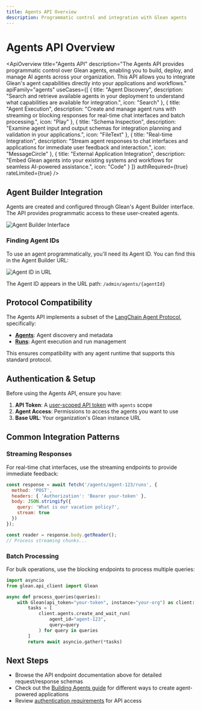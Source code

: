 ```yaml
---
title: Agents API Overview
description: Programmatic control and integration with Glean agents
---
```



# Agents API Overview

<ApiOverview
  title="Agents API"
  description="The Agents API provides programmatic control over Glean agents, enabling you to build, deploy, and manage AI agents across your organization. This API allows you to integrate Glean's agent capabilities directly into your applications and workflows."
  apiFamily="agents"
  useCases={[
    {
      title: "Agent Discovery",
      description: "Search and retrieve available agents in your deployment to understand what capabilities are available for integration.",
      icon: "Search"
    },
    {
      title: "Agent Execution",
      description: "Create and manage agent runs with streaming or blocking responses for real-time chat interfaces and batch processing.",
      icon: "Play"
    },
    {
      title: "Schema Inspection",
      description: "Examine agent input and output schemas for integration planning and validation in your applications.",
      icon: "FileText"
    },
    {
      title: "Real-time Integration",
      description: "Stream agent responses to chat interfaces and applications for immediate user feedback and interaction.",
      icon: "MessageCircle"
    },
    {
      title: "External Application Integration",
      description: "Embed Glean agents into your existing systems and workflows for seamless AI-powered assistance.",
      icon: "Code"
    }
  ]}
  authRequired={true}
  rateLimited={true}
/>

## Agent Builder Integration

Agents are created and configured through Glean's Agent Builder interface. The API provides programmatic access to these user-created agents.

![Agent Builder Interface](./images/agent-builder.png)

### Finding Agent IDs

To use an agent programmatically, you'll need its Agent ID. You can find this in the Agent Builder URL:

![Agent ID in URL](./images/agent-id.png)

The Agent ID appears in the URL path: `/admin/agents/{agentId}`

## Protocol Compatibility

The Agents API implements a subset of the [LangChain Agent Protocol](https://langchain-ai.github.io/agent-protocol/api.html#tag/agents), specifically:

- **[Agents](https://langchain-ai.github.io/agent-protocol/api.html#tag/agents)**: Agent discovery and metadata
- **[Runs](https://langchain-ai.github.io/agent-protocol/api.html#tag/runs)**: Agent execution and run management

This ensures compatibility with any agent runtime that supports this standard protocol.

## Authentication & Setup

Before using the Agents API, ensure you have:

1. **API Token**: A [user-scoped API token](/api-info/client/authentication/glean-issued#available-scopes) with `agents` scope
2. **Agent Access**: Permissions to access the agents you want to use
3. **Base URL**: Your organization's Glean instance URL

## Common Integration Patterns

### Streaming Responses
For real-time chat interfaces, use the streaming endpoints to provide immediate feedback:

```javascript
const response = await fetch('/agents/agent-123/runs', {
  method: 'POST',
  headers: { 'Authorization': 'Bearer your-token' },
  body: JSON.stringify({ 
    query: 'What is our vacation policy?',
    stream: true 
  })
});

const reader = response.body.getReader();
// Process streaming chunks...
```

### Batch Processing
For bulk operations, use the blocking endpoints to process multiple queries:

```python
import asyncio
from glean.api_client import Glean

async def process_queries(queries):
    with Glean(api_token="your-token", instance="your-org") as client:
        tasks = [
            client.agents.create_and_wait_run(
                agent_id="agent-123", 
                query=query
            ) for query in queries
        ]
        return await asyncio.gather(*tasks)
```

## Next Steps

- Browse the API endpoint documentation above for detailed request/response schemas  
- Check out the [Building Agents guide](/guides/agents/) for different ways to create agent-powered applications
- Review [authentication requirements](/api-info/client/authentication/overview) for API access
